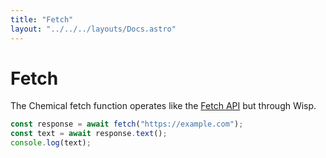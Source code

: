 ```yaml
---
title: "Fetch"
layout: "../../../layouts/Docs.astro"
---
```


# Fetch

The Chemical fetch function operates like the [Fetch API](https://developer.mozilla.org/en-US/docs/Web/API/Fetch_API/Using_Fetch) but through Wisp.

```js
const response = await fetch("https://example.com");
const text = await response.text();
console.log(text);
```